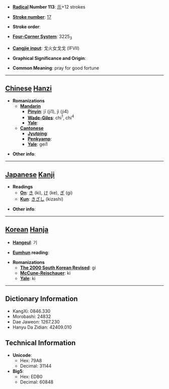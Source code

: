 * '''[[Wiktionary:Chinese radical index| Radical]] Number 113''': [[Wiktionary:Chinese radical index 示|示]]+12 strokes

* '''[[Wiktionary:Chinese total strokes index|Stroke number]]''': [[Wiktionary:Chinese total strokes index 17|17]]

* '''Stroke order''': 

* '''[[Wiktionary:Chinese four corner index|Four-Corner System]]''': 3225<sub>3</sub>

* '''[[Wiktionary:Chinese Cangjie index|Cangjie input]]''': 戈火女戈戈 (IFVII)

* '''Graphical Significance and Origin''': 

* '''Common Meaning''': pray for good fortune

----

== [[Chinese]] [[Hanzi]] ==

* '''Romanizations'''
** '''[[Mandarin]]'''
*** '''[[Pinyin]]''': jī (ji1), jì (ji4)
*** '''[[Wade-Giles]]''': chi<sup>1</sup>, chi<sup>4</sup>
*** '''[[Yale]]''': 
** '''[[Cantonese]]'''
*** '''[[Jyutping]]''':
*** '''[[Penkyamp]]''': 
*** '''[[Yale]]''': gei1

* '''Other info''': 

----

== [[Japanese]] [[Kanji]] ==

* '''Readings'''
** '''[[On]]''': [[き]] (ki), [[け]] (ke), [[ぎ]] (gi)
** '''[[Kun]]''': [[きざし]] (kizashi)

* '''Other info''':  

----

== [[Korean]] [[Hanja]] ==

* '''[[Hangeul]]''': 기

* '''[[Eumhun]] reading''': 

* '''Romanizations'''
** '''[[The 2000 South Korean Revised Romanization|The 2000 South Korean Revised]]''': gi
** '''[[McCune-Reischauer]]''': ki
** '''[[Yale]]''': ki

----

== Dictionary Information ==

* KangXi: 0846.330
* Morobashi: 24832
* Dae Jaweon: 1267.230
* Hanyu Da Zidian: 42409.010

== Technical Information ==

* '''Unicode''':
** Hex: 79A8
** Decimal: 31144
* '''Big5''':
** Hex: EDB0
** Decimal: 60848